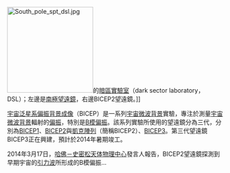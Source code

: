 [[File:South_pole_spt_dsl.jpg|200px]]的[[暗區實驗室|暗區實驗室]]（dark sector laboratory，DSL）；左邊是[[南極望遠鏡|南極望遠鏡]]，右邊BICEP2望遠鏡。]]

[[宇宙泛星系偏振背景成像|宇宙泛星系偏振背景成像]]（BICEP）是一系列[[宇宙微波背景|宇宙微波背景]]實驗，專注於測量[[宇宙微波背景|宇宙微波背景]]輻射的[[偏振|偏振]]，特別是[[B模|B模偏振]]。該系列實驗所使用的望遠鏡分為三代，分別為[[#BICEP1|BICEP1]]、[[#BICEP2|BICEP2]]與[[#凱克陣列|凱克陣列]]（簡稱BICEP2）、[[#BICEP3|BICEP3]]。第三代望遠鏡BICEP3正在興建，預計於2014年暑期竣工。

2014年3月17日，[[哈佛－史密松天体物理中心|哈佛－史密松天体物理中心]]發言人報告，BICEP2望遠鏡探測到早期宇宙的[[引力波|引力波]]所形成的B模偏振...